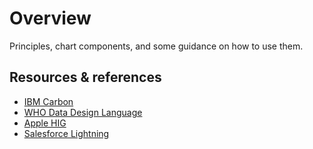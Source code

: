 
<Meta title="Data visualization*/Overview" />

# Overview

Principles, chart components, and some guidance on how to use them.

## Resources & references

- [IBM Carbon](https://carbondesignsystem.com/data-visualization/getting-started/)
- [WHO Data Design Language](https://data.who.int/products/data-design-language)
- [Apple HIG](https://developer.apple.com/design/human-interface-guidelines/charting-data)
- [Salesforce Lightning](https://www.lightningdesignsystem.com/guidelines/data-visualization/charts/)
